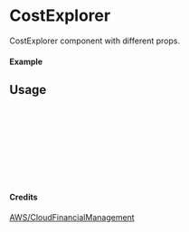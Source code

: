 
<Meta of={CostExplorer} title="AWS/CloudFinancialManagement/CostExplorer" />

# CostExplorer

CostExplorer component with different props.

#### Example

<Canvas of={CostExplorer.Primary} />

## Usage

```ts
import { CostExplorer } from "yadl-ui";

const Example = () => {
  return (
      <CostExplorer />
  );
};

export default Example;
```

#### Credits
[AWS/CloudFinancialManagement](https://aws-icons.com/)
